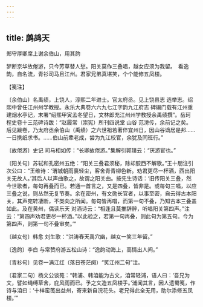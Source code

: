 ```yaml
---
---
---
```

title: 鹧鸪天
---



郑守厚卿席上谢余伯山，用其韵





梦断京华故倦游，只今芳草替人愁。阳关莫作三叠唱，越女应须为我留。　看逸韵，自名流，青衫司马且江州。君家兄弟真堪笑，个个能修五凤楼。





【笺注】


〔余伯山〕名禹绩，上饶人，淳熙二年进士。官太府丞。见上饶县志 选举志。绍熙中曾任江州州学教授。永乐大典卷六六九七江字韵九江府志 碑碣门载有江州重建烟水亭记，末署“绍熙甲寅孟冬望日，文林郎充江州州学教授余禹绩撰”。岳珂 桯史卷十三范碑诗跋：“赵履常（崇宪）所刊四说堂 山谷 范滂传，余前记之矣。后见跋卷，乃太府丞余伯山（禹绩）之六世祖若著倅宜州日，因山谷谪居是邦……一日携纸求书。……伯山前辈老成，尝为九江校官，余犹及同班行。”

〔故倦游〕史记 司马相如传：“长卿故倦游。”集解引郭璞云：“厌游宦也。”

〔阳关句〕苏轼和孔密州五绝：“阳关三叠君须秘，除却胶西不解歌。”王十朋注引次公曰：“王维诗：‘渭城朝雨裛轻尘，客舍青青柳色新。劝君更尽一杯酒，西出阳关无故人。’其后人以声曲歌之，故谓之阳关曲。按先生诗话：‘旧传阳关三叠，然今世歌者，每句再叠而已。若通一首言之，又是四叠，皆非是。或每句三唱，以应三叠之说，则丛然无复节奏。余在密州，有文勋长官者，以事至密，自云得古本阳关，其声宛转凄断，不类向之所闻。每句皆再唱，而第一句不叠，乃知古本三叠盖如此。及在黄州，偶读乐天 对酒诗云：“相逢且莫推辞醉，听唱阳关第四声。”注云：“第四声劝君更尽一杯酒。”以此验之，若第一句再叠，则此句为第五句。今为第四声，则第一句不叠审矣。’”

〔越女句〕韩愈 刘生歌：“洪涛舂天禹穴幽，越女一笑三年留。”

〔逸韵〕李白 与常赞府游五松山诗：“逸韵动海上，高情出人间。”

〔青衫句〕见卷一满江红（落日苍茫阕）“笑江州二句”注。

〔君家二句〕杨文公谈苑：“韩浦、韩洎能为古文，洎常轻浦，语人曰：‘吾兄为文，譬如绳缚草舍，庇风雨而已。予之文造五凤楼手。’浦闻其言，因人遗蜀笺，作诗与洎曰：‘十样蛮笺出益州，寄来新自浣花头。老兄得此全无用，助尔添修五凤楼。’”